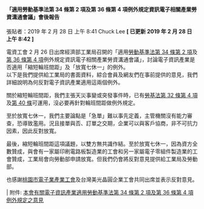 #### 「適用勞動基準法第 34 條第 2 項及第 36 條第 4 項例外規定資訊電子相關產業勞資溝通會議」會後報告

張貼者：2019 年 2 月 28 日 上午 8:41 Chuck Lee **[ 已更新 2019 年 2 月 28 日 上午 8:42 ]**

電資工會 2 月 26 日出席經濟部工業局召開的「適用[勞動基準法第 34 條第 2 項](https://law.moj.gov.tw/LawClass/LawSingle.aspx?pcode=N0030001&flno=34)及[第 36 條第 4 項](https://law.moj.gov.tw/LawClass/LawSingle.aspx?pcode=N0030001&flno=36)例外規定資訊電子相關產業勞資溝通會議」，討論電子資訊產業是否適用「縮短輪班間距」及「放寬七休一」的例外。  
以下是我們提供給工業局的書面資料，綜合會員及網友們在事前提供的意見，我們詳細說明為何反對電子資訊產業適用這兩個例外。

關於縮短輪班間距，我們主張天災事變或突發事件時，已有[勞基法第 32 條第 4 項](https://law.moj.gov.tw/LawClass/LawSingle.aspx?pcode=N0030001&flno=32)及[第 40 條](https://law.moj.gov.tw/LawClass/LawSingle.aspx?pcode=N0030001&flno=40)可運用，沒必要再針對輪班間距做例外規定。

至於放寬七休一，我們主要論點是「急單」難以事先定義，主管機關沒有能力審查，恐導致濫用。況且接單與否、訂單之交期，企業可以與客戶協商，非不可抗力因素，因此反對放寬。

最後，縮短輪班間距這項議題，以雙方無共識作結。至於放寬七休一，因為資方全數贊成，與會有一家屬印刷電路板製造業的工會和另一家屬電子零組件製造業的工會贊成，工業局會向勞動部申請放寬。但我們仍會將反對意見提供給工業局及勞動部。

也感謝[桃園市電子業產業工會](https://www.facebook.com/%E6%A1%83%E5%9C%92%E5%B8%82%E9%9B%BB%E5%AD%90%E6%A5%AD%E7%94%A2%E6%A5%AD%E5%B7%A5%E6%9C%83-608688712666248/?ref=page_internal)及台灣美光晶圓企業工會共同出席並表示反對意見。

| 附件: [本會有關電子資訊產業適用勞動基準法第 34 條第 2 項及第 36 條第 4 項例外規定之意見](https://docs.google.com/document/preview?hgd=1&id=1tEA1fqvg35dj9TxQ2zVM0VmDPRr8CNdG9idYO8TAYxU#)

